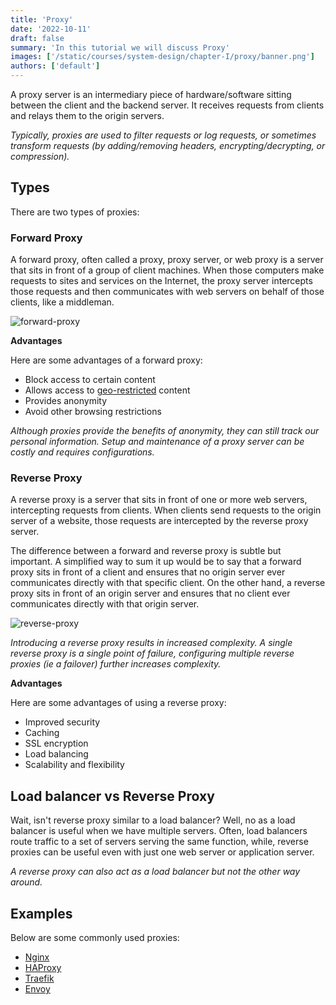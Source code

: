 ```yaml
---
title: 'Proxy'
date: '2022-10-11'
draft: false
summary: 'In this tutorial we will discuss Proxy'
images: ['/static/courses/system-design/chapter-I/proxy/banner.png']
authors: ['default']
---
```


A proxy server is an intermediary piece of hardware/software sitting between the client and the backend server. It receives requests from clients and relays them to the origin servers.

_Typically, proxies are used to filter requests or log requests, or sometimes transform requests (by adding/removing headers, encrypting/decrypting, or compression)._

## Types

There are two types of proxies:

### Forward Proxy

A forward proxy, often called a proxy, proxy server, or web proxy is a server that sits in front of a group of client machines. When those computers make requests to sites and services on the Internet, the proxy server intercepts those requests and then communicates with web servers on behalf of those clients, like a middleman.

![forward-proxy](/static/courses/system-design/chapter-I/proxy/forward-proxy.png)

**Advantages**

Here are some advantages of a forward proxy:

- Block access to certain content
- Allows access to [geo-restricted](https://en.wikipedia.org/wiki/Geo-blocking) content
- Provides anonymity
- Avoid other browsing restrictions

_Although proxies provide the benefits of anonymity, they can still track our personal information. Setup and maintenance of a proxy server can be costly and requires configurations._

### Reverse Proxy

A reverse proxy is a server that sits in front of one or more web servers, intercepting requests from clients. When clients send requests to the origin server of a website, those requests are intercepted by the reverse proxy server.

The difference between a forward and reverse proxy is subtle but important. A simplified way to sum it up would be to say that a forward proxy sits in front of a client and ensures that no origin server ever communicates directly with that specific client. On the other hand, a reverse proxy sits in front of an origin server and ensures that no client ever communicates directly with that origin server.

![reverse-proxy](/static/courses/system-design/chapter-I/proxy/reverse-proxy.png)

_Introducing a reverse proxy results in increased complexity. A single reverse proxy is a single point of failure, configuring multiple reverse proxies (ie a failover) further increases complexity._

**Advantages**

Here are some advantages of using a reverse proxy:

- Improved security
- Caching
- SSL encryption
- Load balancing
- Scalability and flexibility

## Load balancer vs Reverse Proxy

Wait, isn't reverse proxy similar to a load balancer? Well, no as a load balancer is useful when we have multiple servers. Often, load balancers route traffic to a set of servers serving the same function, while, reverse proxies can be useful even with just one web server or application server.

_A reverse proxy can also act as a load balancer but not the other way around._

## Examples

Below are some commonly used proxies:

- [Nginx](https://www.nginx.com/)
- [HAProxy](http://www.haproxy.org/)
- [Traefik](https://doc.traefik.io/traefik/)
- [Envoy](https://www.envoyproxy.io/)
